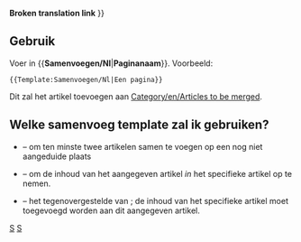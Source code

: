 <noinclude>
'''Broken translation link'''{{en/-}}</noinclude>
{{ambox
| type  = move
| image = merge.png
| text  =  {{#IF: {{{1|}}} |Er wordt voorgesteld dat dit artikel of deze sectie wordt <span class="plainlinks">[http://en.wikipedia.org/wiki/Wikipedia:Merging samengevoegd]</span> met<!--
                            --> ''[[Main/en/{{NAMESPACE}}:{{{1}}}|{{{1}}}]]''. ([[Main/en/{{NAMESPACE}} talk:{{{1}}}|Discussie]]) | Er is geen paginanaam ingevoerd, bewerk dit of verwijder de template
}} }}<includeonly>{{{2|[[Category:en/Articles to be merged|{{PAGENAME}}]]}}}</includeonly><noinclude>

==Gebruik==
Voer in <nowiki>{{</nowiki>'''Samenvoegen/Nl'''|'''Paginanaam'''<nowiki>}}</nowiki>. Voorbeeld:
<pre>{{Template:Samenvoegen/Nl|Een pagina}}</pre>
Dit zal het artikel toevoegen aan [[Category/en/Articles to be merged]].

== Welke samenvoeg template zal ik gebruiken? ==
* {{s|Samenvoegen/Nl}} &ndash; om ten minste twee artikelen samen te voegen op een nog niet aangeduide plaats
* {{s|Samenvoegenin/Nl}} &ndash; om de inhoud van het aangegeven artikel ''in'' het specifieke artikel op te nemen.
* {{s|Samenvoegenvan/Nl}} &ndash; het tegenovergestelde van {{s|Samenvoegenin/Nl}}; de inhoud van het specifieke artikel moet toegevoegd worden aan dit aangegeven artikel.

[[Category:nl/Sjablonen|S]][[Category:nl/Berichtenbox|S]]</noinclude>
